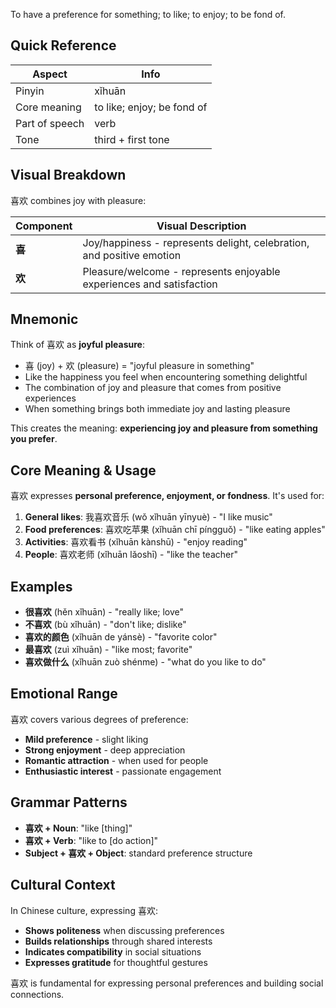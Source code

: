 To have a preference for something; to like; to enjoy; to be fond of.

## Quick Reference

| Aspect         | Info                      |
| -------------- | ------------------------- |
| Pinyin         | xǐhuān                    |
| Core meaning   | to like; enjoy; be fond of |
| Part of speech | verb                      |
| Tone           | third + first tone        |

## Visual Breakdown

喜欢 combines joy with pleasure:

| Component | Visual Description                                                     |
| --------- | ---------------------------------------------------------------------- |
| **喜**    | Joy/happiness - represents delight, celebration, and positive emotion |
| **欢**    | Pleasure/welcome - represents enjoyable experiences and satisfaction  |

## Mnemonic

Think of 喜欢 as **joyful pleasure**:

- 喜 (joy) + 欢 (pleasure) = "joyful pleasure in something"
- Like the happiness you feel when encountering something delightful
- The combination of joy and pleasure that comes from positive experiences
- When something brings both immediate joy and lasting pleasure

This creates the meaning: **experiencing joy and pleasure from something you prefer**.

## Core Meaning & Usage

喜欢 expresses **personal preference, enjoyment, or fondness**. It's used for:

1. **General likes**: 我喜欢音乐 (wǒ xǐhuān yīnyuè) - "I like music"
2. **Food preferences**: 喜欢吃苹果 (xǐhuān chī píngguǒ) - "like eating apples"
3. **Activities**: 喜欢看书 (xǐhuān kànshū) - "enjoy reading"
4. **People**: 喜欢老师 (xǐhuān lǎoshī) - "like the teacher"

## Examples

- **很喜欢** (hěn xǐhuān) - "really like; love"
- **不喜欢** (bù xǐhuān) - "don't like; dislike"
- **喜欢的颜色** (xǐhuān de yánsè) - "favorite color"
- **最喜欢** (zuì xǐhuān) - "like most; favorite"
- **喜欢做什么** (xǐhuān zuò shénme) - "what do you like to do"

## Emotional Range

喜欢 covers various degrees of preference:
- **Mild preference** - slight liking
- **Strong enjoyment** - deep appreciation
- **Romantic attraction** - when used for people
- **Enthusiastic interest** - passionate engagement

## Grammar Patterns

- **喜欢 + Noun**: "like [thing]"
- **喜欢 + Verb**: "like to [do action]"
- **Subject + 喜欢 + Object**: standard preference structure

## Cultural Context

In Chinese culture, expressing 喜欢:
- **Shows politeness** when discussing preferences
- **Builds relationships** through shared interests
- **Indicates compatibility** in social situations
- **Expresses gratitude** for thoughtful gestures

喜欢 is fundamental for expressing personal preferences and building social connections.
